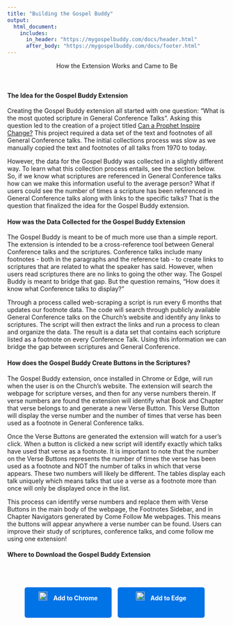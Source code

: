 ```yaml
---
title: "Building the Gospel Buddy"
output:
  html_document:
    includes:
      in_header: "https://mygospelbuddy.com/docs/header.html"
      after_body: "https://mygospelbuddy.com/docs/footer.html"
---
```


<style>
  /* Center alignment for the title, text under the title, and buttons */
  h1, .subtitle-text, .download-button {
    text-align: center;
  }

  /* Left alignment for paragraphs and their titles in the middle of the document */
  h4 {
    text-align: left;
  }
</style>

<div class="subtitle-text">
  <p>How the Extension Works and Came to Be</p>
</div>
<br>

<style>
  .download-button {
    display: inline-block; /* Use inline-block to allow setting width */
    width: 180px; /* Set fixed width */
    height: 50px;
    margin-right: 10px;
    background-color: #0073e6; /* Blue color */
    color: #ffffff; /* White text color */
    padding: 10px 10px; /* Adjust padding as needed */
    border-radius: 5px; /* Rounded corners */
    text-decoration: none; /* Remove underline */
    font-weight: bold;
    text-align: center; /* Center text horizontally */
    line-height: 30px; /* Center text vertically */
  }

  .download-button img {
    width: 20px; /* Adjust image size as needed */
    margin-right: 10px; /* Add space between image and text */
  }
  /* Apply styling to larger images */
  .large-image {
    width: 75%; /* Set the width of the images to 75% of their current size */
    display: block; /* Center the images */
    margin: 0 auto; /* Center the images */
    border: 2px solid #f0f0f0;
  }

  /* Apply styling to Chrome and Edge icons */
  .download-button img {
    width: 20px; /* Adjust image size as needed */
    margin-right: 10px; /* Add space between image and text */
  }

  @media (max-width: 600px) {
  .download-button {
    display: block; /* Change to block-level element */
    margin: 0 auto; /* Center the buttons horizontally */
    width: 180px; /* Set fixed width */
    height: 50px;
    margin-bottom: 10px; /* Add spacing between buttons */
    background-color: #0073e6; /* Blue color */
    color: #ffffff; /* White text color */
    padding: 10px 10px; /* Adjust padding as needed */
    border-radius: 5px; /* Rounded corners */
    text-decoration: none; /* Remove underline */
    font-weight: bold;
    text-align: center; /* Center text horizontally */
    line-height: 30px; /* Center text vertically */
  }
}
</style>

#### The Idea for the Gospel Buddy Extension

Creating the Gospel Buddy extension all started with one question: "What is the most quoted scripture in General Conference Talks".  Asking this question led to the creation of a project titled [Can a Prophet Inspire Change?](https://kameronyork.com/projects/conference/inspire-change.html)  This project required a data set of the text and footnotes of all General Conference talks.  The initial collections process was slow as we manually copied the text and footnotes of all talks from 1970 to today.

However, the data for the Gospel Buddy was collected in a slightly different way.  To learn what this collection process entails, see the section below. So, if we know what scriptures are referenced in General Conference talks how can we make this information useful to the average person?  What if users could see the number of times a scripture has been referenced in General Conference talks along with links to the specific talks?  That is the question that finalized the idea for the Gospel Buddy extension.

#### How was the Data Collected for the Gospel Buddy Extension

The Gospel Buddy is meant to be of much more use than a simple report.  The extension is intended to be a cross-reference tool between General Conference talks and the scriptures.  Conference talks include many footnotes - both in the paragraphs and the reference tab - to create links to scriptures that are related to what the speaker has said.  However, when users read scriptures there are no links to going the other way.  The Gospel Buddy is meant to bridge that gap.  But the question remains, "How does it know what Conference talks to display?"

Through a process called web-scraping a script is run every 6 months that updates our footnote data.  The code will search through publicly available General Conference talks on the Church's website and identify any links to scriptures.  The script will then extract the links and run a process to clean and organize the data.  The result is a data set that contains each scripture listed as a footnote on every Conference Talk.  Using this information we can bridge the gap between scriptures and General Conference.

#### How does the Gospel Buddy Create Buttons in the Scriptures?

The Gospel Buddy extension, once installed in Chrome or Edge, will run when the user is on the Church's website.  The extension will search the webpage for scripture verses, and then for any verse numbers therein.  If verse numbers are found the extension will identify what Book and Chapter that verse belongs to and generate a new Verse Button.  This Verse Button will display the verse number and the number of times that verse has been used as a footnote in General Conference talks.

Once the Verse Buttons are generated the extension will watch for a user's click.  When a button is clicked a new script will identify exactly which talks have used that verse as a footnote.  It is important to note that the number on the Verse Buttons represents the number of times the verse has been used as a footnote and NOT the number of talks in which that verse appears.  These two numbers will likely be different.  The tables display each talk uniquely which means talks that use a verse as a footnote more than once will only be displayed once in the list.

This process can identify verse numbers and replace them with Verse Buttons in the main body of the webpage, the Footnotes Sidebar, and in Chapter Navigators generated by Come Follow Me webpages.  This means the buttons will appear anywhere a verse number can be found.  Users can improve their study of scriptures, conference talks, and come follow me using one extension!

#### Where to Download the Gospel Buddy Extension

<br>
<br>
<div class="subtitle-text">
  <a href="https://chromewebstore.google.com/detail/gospel-buddy/mlimohmgngjmnpllmnbjgkggclnmcdbn?hl=en" class="download-button">
    <img src="https://mygospelbuddy.com/docs/assets/chrome-logo.png" alt="Google Chrome Logo">
    Add to Chrome
  </a>
  <a href="https://chromewebstore.google.com/detail/gospel-buddy/mlimohmgngjmnpllmnbjgkggclnmcdbn?hl=en" class="download-button">
    <img src="https://mygospelbuddy.com/docs/assets/edge-logo.png" alt="Microsoft Edge Logo">
    Add to Edge
  </a>
</div>
<br>